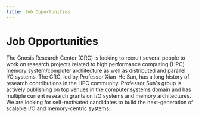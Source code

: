```yaml
---
title: Job Opportunities
---
```



# Job Opportunities

The Gnosis Research Center (GRC) is looking to recruit several people to work on research projects
related to high performance computing (HPC) memory system/computer architecture as well as
distributed and parallel I/O systems. The GRC, led by Professor Xian-He Sun, has a long
history of research contributions in the HPC community. Professor Sun's group is actively
publishing on top venues in the computer systems domain and has multiple current research
grants on I/O systems and memory architectures. We are looking for self-motivated candidates
to build the next-generation of scalable I/O and memory-centric systems.

<JobItem
  applicationLink="https://forms.office.com/r/EcRS4Vr7Ax"
  detailLink="https://www.iit.edu/academics/programs/computer-science-phd"
  detailText="Illinois Tech CS Ph.D. Program"
  location="On-Campus"
  postedAt="Fall 2025"
  shortDescription="Please check the admission requirements of the Illinois Tech CS Ph.D. Program and then apply below."
  status="open"
  title="Fully-Funded Ph.D. Positions"
/>

<JobItem
  applicationLink="https://forms.office.com/r/hnrKzf7BZ2"
  location="On-Campus"
  shortDescription="If you're enrolled as an undergaduate or masters student at Illinois Tech and are interested in a research assistantship to contribute to our various projects, please apply below."
  status="closed"
  title="Research Assistantships"
/>

<JobItem
  applicationLink="https://forms.office.com/r/fcyp9vJGnM"
  shortDescription="Candidates must have a Ph.D. in computer science/engineering, or related area, have an in-depth understanding of computer architecture and have experience and skills in research tools, with a proven capacity for research. If interested, please apply below."
  status="closed"
  title="Postdoc Fellowships and Research Staff"
/>

<JobItem
  applicationLink="https://forms.office.com/r/nzMigGKtbW"
  shortDescription="We are looking for engineers and senior engineers to assist with the development of our projects. If interested, please apply below."
  status="closed"
  title="Research Software Engineer"
/>

